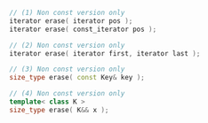 ```cpp
// (1) Non const version only
iterator erase( iterator pos );
iterator erase( const_iterator pos );

// (2) Non const version only
iterator erase( iterator first, iterator last );

// (3) Non const version only
size_type erase( const Key& key );

// (4) Non const version only
template< class K >
size_type erase( K&& x );
```